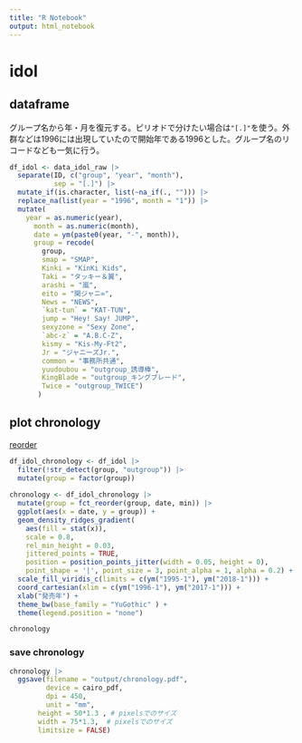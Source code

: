 ```yaml
---
title: "R Notebook"
output: html_notebook
---
```


# idol

## dataframe

グループ名から年・月を復元する。ピリオドで分けたい場合は`"[.]"`を使う。外群などは1996には出現していたので開始年である1996とした。グループ名のリコードなども一気に行う。

```r
df_idol <- data_idol_raw |> 
  separate(ID, c("group", "year", "month"),
           sep = "[.]") |> 
  mutate_if(is.character, list(~na_if(., ""))) |> 
  replace_na(list(year = "1996", month = "1")) |>
  mutate(
    year = as.numeric(year),
      month = as.numeric(month),
      date = ym(paste0(year, "-", month)),
      group = recode(
        group, 
        smap = "SMAP",
        Kinki = "KinKi Kids", 
        Taki = "タッキー＆翼",
        arashi = "嵐",
        eito = "関ジャニ∞",
        News = "NEWS",
        `kat-tun` = "KAT-TUN",
        jump = "Hey! Say! JUMP", 
        sexyzone = "Sexy Zone",
        `abc-z` = "A.B.C-Z",
        kismy = "Kis-My-Ft2",
        Jr = "ジャニーズJr.",
        common = "事務所共通",
        yuudoubou = "outgroup_誘導棒",
        KingBlade = "outgroup_キングブレード",
        Twice = "outgroup_TWICE")
       ) 
```

## plot chronology

[reorder](https://www.r-graph-gallery.com/267-reorder-a-variable-in-ggplot2.html)

```r
df_idol_chronology <- df_idol |> 
  filter(!str_detect(group, "outgroup")) |> 
  mutate(group = factor(group))
  
chronology <- df_idol_chronology |> 
  mutate(group = fct_reorder(group, date, min)) |> 
  ggplot(aes(x = date, y = group)) +
  geom_density_ridges_gradient(
    aes(fill = stat(x)),
    scale = 0.8,
    rel_min_height = 0.03,
    jittered_points = TRUE,
    position = position_points_jitter(width = 0.05, height = 0),
    point_shape = '|', point_size = 3, point_alpha = 1, alpha = 0.2) +
  scale_fill_viridis_c(limits = c(ym("1995-1"), ym("2018-1"))) +
  coord_cartesian(xlim = c(ym("1996-1"), ym("2017-1"))) +
  xlab("発売年") +
  theme_bw(base_family = "YuGothic" ) +
  theme(legend.position = "none") 

chronology
```

### save chronology
```r
chronology |> 
  ggsave(filename = "output/chronology.pdf", 
         device = cairo_pdf,
         dpi = 450,
         unit = "mm",
       height = 50*1.3 , # pixelsでのサイズ
       width = 75*1.3,  # pixelsでのサイズ
       limitsize = FALSE)
```
